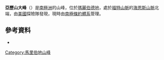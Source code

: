 {{coord|77|28||S|146|48|W|display=title}}

'''亞歷山大峰'''（{{lang-en|Alexander Peak}}）是[[南極洲|南極洲]]的山峰，位於[[瑪麗伯德地|瑪麗伯德地]]，處於[[福特山脈|福特山脈]]的[[海恩斯山脈|海恩斯山脈]]北端，由[[美國|美國]]探險隊發現，現時由[[南極條約體系|南極條約體系]]管理。

==參考資料==
* {{usgs-gazetteer|id=241}}

{{DEFAULTSORT:Alexander Peak}}
[[Category:馬里伯地山峰|Category:馬里伯地山峰]]


{{MarieByrdLand-geo-stub}}